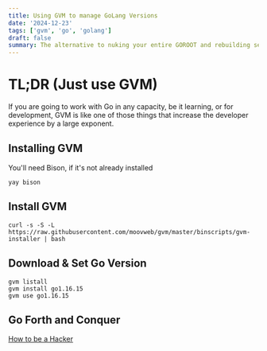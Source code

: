 ```yaml
---
title: Using GVM to manage GoLang Versions
date: '2024-12-23'
tags: ['gvm', 'go', 'golang']
draft: false
summary: The alternative to nuking your entire GOROOT and rebuilding several times.
---
```


# TL;DR (Just use GVM)

If you are going to work with Go in any capacity, be it learning, or for development, GVM is like one of those things that increase the developer experience by a large exponent.

## Installing GVM

You'll need Bison, if it's not already installed

`yay bison`

## Install GVM

`curl -s -S -L https://raw.githubusercontent.com/moovweb/gvm/master/binscripts/gvm-installer | bash`

## Download & Set Go Version

```
gvm listall
gvm install go1.16.15
gvm use go1.16.15
```

## Go Forth and Conquer

[How to be a Hacker](http://www.catb.org/~esr/faqs/hacker-howto.html#what_is)
